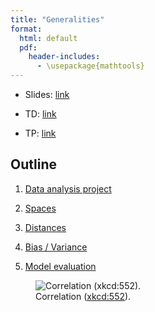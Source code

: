 ```yaml
--- 
title: "Generalities"
format: 
  html: default
  pdf:
    header-includes:
      - \usepackage{mathtools} 
--- 
```


* Slides: [link](../slides/03-generalites-slides.qmd)

* TD: [link](../td/03-generalites-td.qmd)

* TP: [link](../tp/03-generalites-tp.qmd)

## Outline 

1. [Data analysis project](./generalities/01-stat.qmd)

2. [Spaces](./generalities/02-spaces.qmd)

3. [Distances](./generalities/03-distance.qmd)

4. [Bias / Variance](./generalities/04-bias-variance.qmd)

5. [Model evaluation](./generalities/05-model-evaluation.qmd)

![Correlation ([xkcd:552](https://xkcd.com/552/)).](../include/correlation.png)

